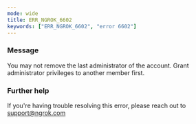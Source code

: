 ```yaml
---
mode: wide
title: ERR_NGROK_6602
keywords: ["ERR_NGROK_6602", "error 6602"]
---
```



### Message

You may not remove the last administrator of the account. Grant administrator privileges to another member first.

<ErrorDetails />

### Further help

If you're having trouble resolving this error, please reach out to [support@ngrok.com](mailto:support@ngrok.com?subject=Help%20with%20ERR_NGROK_6602)

